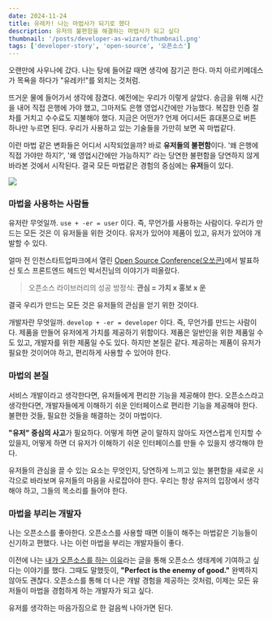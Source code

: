 ```yaml
---
date: 2024-11-24
title: 유레카! 나는 마법사가 되기로 했다
description: 유저의 불편함을 해결하는 마법사가 되고 싶다
thumbnail: '/posts/developer-as-wizard/thumbnail.png'
tags: ['developer-story', 'open-source', '오픈소스']
---
```


오랜만에 사우나에 갔다. 나는 탕에 들어갈 때면 생각에 잠기곤 한다. 마치 아르키메데스가 목욕을 하다가 "유레카!"를 외치는 것처럼.

뜨거운 물에 들어가서 생각에 잠겼다. 예전에는 우리가 이렇게 살았다. 송금을 위해 시간을 내어 직접 은행에 가야 했고, 그마저도 은행 영업시간에만 가능했다. 복잡한 인증 절차를 거치고 수수료도 지불해야 했다. 지금은 어떤가? 언제 어디서든 휴대폰으로 버튼 하나만 누르면 된다. 우리가 사용하고 있는 기술들을 가만히 보면 꼭 마법같다.

이런 마법 같은 변화들은 어디서 시작되었을까? 바로 **유저들의 불편함**이다. '왜 은행에 직접 가야만 하지?', '왜 영업시간에만 가능하지?' 라는 당연한 불편함을 당연하지 않게 바라본 것에서 시작된다. 결국 모든 마법같은 경험의 중심에는 **유저**들이 있다.

![](/posts/developer-as-wizard/magic.png)

### 마법을 사용하는 사람들

유저란 무엇일까. `use + -er = user` 이다. 즉, 무언가를 사용하는 사람이다. 우리가 만드는 모든 것은 이 유저들을 위한 것이다. 유저가 있어야 제품이 있고, 유저가 있어야 개발할 수 있다.

얼마 전 인천스타트업파크에서 열린 [Open Source Conference(오쏘콘)](https://festa.io/events/6160)에서 발표하신 토스 프론트엔드 헤드인 박서진님의 이야기가 떠올랐다.

> 오픈소스 라이브러리의 성공 방정식: **관심 = 가치 x 홍보 x 운**

결국 우리가 만드는 모든 것은 유저들의 관심을 얻기 위한 것이다.

개발자란 무엇일까. `develop + -er = developer` 이다. 즉, 무언가를 만드는 사람이다. 제품을 만들어 유저에게 가치를 제공하기 위함이다. 제품은 일반인을 위한 제품일 수도 있고, 개발자를 위한 제품일 수도 있다. 하지만 본질은 같다. 제공하는 제품이 유저가 필요한 것이어야 하고, 편리하게 사용할 수 있어야 한다.

### 마법의 본질

서비스 개발이라고 생각한다면, 유저들에게 편리한 기능을 제공해야 한다. 오픈소스라고 생각한다면, 개발자들에게 이해하기 쉬운 인터페이스로 편리한 기능을 제공해야 한다. 불편한 것들, 필요한 것들을 해결하는 것이 마법이다.

**"유저" 중심의 사고**가 필요하다. 어떻게 하면 굳이 말하지 않아도 자연스럽게 인지할 수 있을지, 어떻게 하면 더 유저가 이해하기 쉬운 인터페이스를 만들 수 있을지 생각해야 한다.

유저들의 관심을 끌 수 있는 요소는 무엇인지, 당연하게 느끼고 있는 불편함을 새로운 시각으로 바라보며 유저들의 마음을 사로잡아야 한다. 우리는 항상 유저의 입장에서 생각해야 하고, 그들의 목소리를 들어야 한다.

### 마법을 부리는 개발자

나는 오픈소스를 좋아한다. 오픈소스를 사용할 때면 이들이 해주는 마법같은 기능들이 신기하고 편했다. 나는 이런 마법을 부리는 개발자들이 좋다.

이전에 나는 [내가 오픈소스를 하는 이유](/posts/why-open-source)라는 글을 통해 오픈소스 생태계에 기여하고 싶다는 이야기를 했다. 그때도 말했듯이, **"Perfect is the enemy of good."** 완벽하지 않아도 괜찮다. 오픈소스를 통해 더 나은 개발 경험을 제공하는 것처럼, 이제는 모든 유저들이 마법을 경험하게 하는 개발자가 되고 싶다.

유저를 생각하는 마음가짐으로 한 걸음씩 나아가면 된다.
